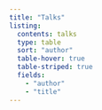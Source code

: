 ```yaml
---
title: "Talks"
listing:
  contents: talks
  type: table
  sort: "author"
  table-hover: true
  table-striped: true
  fields: 
    - "author"
    - "title"
---
```

